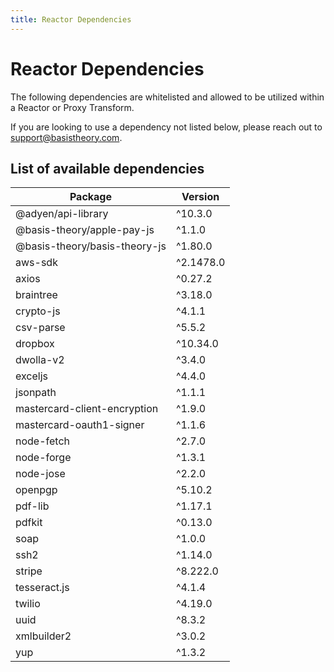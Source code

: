 ```yaml
---
title: Reactor Dependencies
---
```



# Reactor Dependencies

The following dependencies are whitelisted and allowed to be utilized within a Reactor or Proxy Transform.

<Alert>If you are looking to use a dependency not listed below, please reach out to <a href="mailto:support@basistheory.com?subject=Reactor%20Dependency%20Request">support@basistheory.com</a>.</Alert>

## List of available dependencies

| Package                       | Version   |
|-------------------------------|-----------|
| @adyen/api-library            | ^10.3.0   |
| @basis-theory/apple-pay-js    | ^1.1.0    |
| @basis-theory/basis-theory-js | ^1.80.0   |
| aws-sdk                       | ^2.1478.0 |
| axios                         | ^0.27.2   |
| braintree                     | ^3.18.0   |
| crypto-js                     | ^4.1.1    |
| csv-parse                     | ^5.5.2    |
| dropbox                       | ^10.34.0  |
| dwolla-v2                     | ^3.4.0    |
| exceljs                       | ^4.4.0    |
| jsonpath                      | ^1.1.1    |
| mastercard-client-encryption  | ^1.9.0    |
| mastercard-oauth1-signer      | ^1.1.6    |
| node-fetch                    | ^2.7.0    |
| node-forge                    | ^1.3.1    |
| node-jose                     | ^2.2.0    |
| openpgp                       | ^5.10.2   |
| pdf-lib                       | ^1.17.1   |
| pdfkit                        | ^0.13.0   |
| soap                          | ^1.0.0    |
| ssh2                          | ^1.14.0   |
| stripe                        | ^8.222.0  |
| tesseract.js                  | ^4.1.4    |
| twilio                        | ^4.19.0   |
| uuid                          | ^8.3.2    |
| xmlbuilder2                   | ^3.0.2    |
| yup                           | ^1.3.2    |
